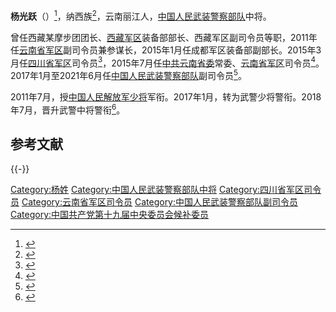 '''杨光跃'''（{{bd|1958年|6月||}}）<ref>{{cite book |title=云南年鉴 2016 |date=2016 |publisher=云南年鉴社 |page=390}}</ref>，纳西族<ref>{{cite news|title=这位纳西族将军 两年实现“四级跳”|url=http://news.sina.com.cn/c/nd/2017-01-22/doc-ifxzunxf1777685.shtml|accessdate=2017-05-24|archive-date=2019-08-12|archive-url=https://web.archive.org/web/20190812113154/http://news.sina.com.cn/c/nd/2017-01-22/doc-ifxzunxf1777685.shtml|dead-url=no}}</ref>，云南丽江人，[[中国人民武装警察部队|中国人民武装警察部队]]中将。

曾任西藏某摩步团团长、[[西藏军区|西藏军区]]装备部部长、西藏军区副司令员等职，2011年任[[云南省军区|云南省军区]]副司令员兼参谋长，2015年1月任成都军区装备部副部长。2015年3月任[[四川省军区|四川省军区]]司令员<ref>{{cite news|title=杨光跃少将任四川省军区司令员 李亚洲不再担任|url=http://military.people.com.cn/n/2015/0328/c1011-26764021.html|accessdate=2017-02-06|work=人民网|archive-url=https://web.archive.org/web/20161017221551/http://military.people.com.cn/n/2015/0328/c1011-26764021.html|archive-date=2016-10-17|dead-url=yes}}</ref>，2015年7月任[[中共云南省委|中共云南省委]]常委、[[云南省军区|云南省军区]]司令员<ref>{{cite news|title=云南省军区司令员杨光跃任云南省“戎装常委”|url=http://www.thepaper.cn/newsDetail_forward_1392687|accessdate=2017-02-06|work=澎湃新闻|archive-date=2019-05-11|archive-url=https://web.archive.org/web/20190511172149/http://www.thepaper.cn/newsDetail_forward_1392687|dead-url=no}}</ref>。2017年1月至2021年6月任[[中国人民武装警察部队|中国人民武装警察部队]]副司令员<ref>{{cite news|title=云南省军区原司令员杨光跃少将升任武警部队副司令员|url=http://www.thepaper.cn/newsDetail_forward_1605932|accessdate=2017-02-06|work=澎湃新闻|archive-date=2019-08-13|archive-url=https://web.archive.org/web/20190813123352/http://www.thepaper.cn/newsDetail_forward_1605932|dead-url=no}}</ref>。

2011年7月，授[[中国人民解放军少将|中国人民解放军少将]]军衔。2017年1月，转为武警少将警衔。2018年7月，晋升武警中将警衔<ref>{{cite web |title=武警部队副司令员杨光跃晋升中将，张卫国等20人晋升少将 |url=https://www.thepaper.cn/newsDetail_forward_2316462 |website=澎湃新闻 |accessdate=2018-08-03 |archive-date=2019-08-11 |archive-url=https://web.archive.org/web/20190811023606/https://www.thepaper.cn/newsDetail_forward_2316462 |dead-url=no }}</ref>。

==参考文献==
{{Reflist}}

{{-}}
{{start box}}
{{s-mil|pla}}
{{s-before|[[张肖南|张肖南]]}}
{{s-title|[[中国人民解放军云南省军区|中国人民解放军云南省军区]]司令员|2015年7月-2017年1月}}
{{s-after|[[杨春光|杨春光]]}}
{{s-before|[[李亚洲|李亚洲]]}}
{{s-title|[[中国人民解放军四川省军区|中国人民解放军四川省军区]]司令员|2015年3月-2015年7月}}
{{s-after|[[姜永申|姜永申]]}}
{{end box}}

[[Category:杨姓|Category:杨姓]]
[[Category:中国人民武装警察部队中将|Category:中国人民武装警察部队中将]]
[[Category:四川省军区司令员|Category:四川省军区司令员]]
[[Category:云南省军区司令员|Category:云南省军区司令员]]
[[Category:中国人民武装警察部队副司令员|Category:中国人民武装警察部队副司令员]]
[[Category:中国共产党第十九届中央委员会候补委员|Category:中国共产党第十九届中央委员会候补委员]]